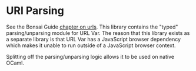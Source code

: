# URI Parsing

See the Bonsai Guide [chapter on urls](../bonsai/docs/guide/10-url-routing.mdx).
This library contains the "typed" parsing/unparsing module for URL Var. The
reason that this library exists as a separate library is that URL Var has a
JavaScript browser dependency which makes it unable to run outside of a JavaScript
browser context.

Splitting off the parsing/unparsing logic allows it to be used on native OCaml.

